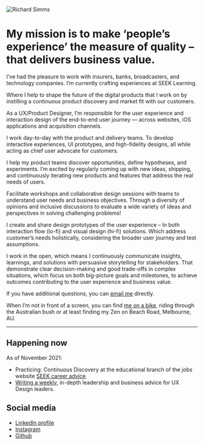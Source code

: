 <Seo
  title="About"
  description="I’m Richard Simms a user experience designer,I increase confidence in assumptions to create better experiences to make amazing digital products."
/>

![Richard Simms](../assets/richard.webp)

# My mission is to make ‘people’s experience’ the measure of quality – that delivers business value.

I’ve had the pleasure to work with insurers, banks, broadcasters, and technology companies. I’m currently crafting experiences at SEEK Learning. 

Where I help to shape the future of the digital products that I work on by instilling a continuous product discovery and market fit with our customers. 

As a UX/Product Designer, I’m responsible for the user experience and interaction design of the end-to-end user journey — across websites, iOS applications and acquisition channels. 

I work day-to-day with the product and delivery teams. To develop interactive experiences, UI prototypes, and high-fidelity designs, all while acting as chief user advocate for customers. 

I help my product teams discover opportunities, define hypotheses, and experiments. I’m excited by regularly coming up with new ideas, shipping, and continuously iterating new products and features that address the real needs of users.

Facilitate workshops and collaborative design sessions with teams to understand user needs and business objectives. Through a diversity of opinions and inclusive discussions to evaluate a wide variety of ideas and perspectives in solving challenging problems!

I create and share design prototypes of the user experience – In both interaction flow (lo-fi) and visual design (hi-fi) solutions. Which address customer’s needs holistically, considering the broader user journey and test assumptions.

I work in the open, which means I continuously communicate insights, learnings, and solutions with persuasive storytelling for stakeholders. That demonstrate clear decision-making and good trade-offs in complex situations, which focus on both big-picture goals and milestones, to achieve outcomes contributing to the user experience and business value.

If you have additional questions, you can <a href="mailto:&#x72;&#x69;&#x63;&#x68;&#x61;&#x72;&#x64;@&#x72;&#x73;&#x69;&#x6d;&#x6d;&#x73;.&#x63;&#x6f;&#x6d;">email me</a> directly.

When I’m not in front of a screen, you can find [me on a bike](https://www.strava.com/athletes/12283677), riding through the Australian bush or at least finding my Zen on Beach Road, Melbourne, AU.

----
## Happening now

As of November 2021:
- Practicing: Continuous Discovery at the educational branch of the jobs website [SEEK career advice](https://www.seek.com.au/career-advice/).
- [Writing a weekly](https://uxmba.substack.com), in-depth leadership and business advice for UX Design leaders. 

## Social media

- [LinkedIn profile](https://www.linkedin.com/in/richardsimms)
- [Instagram](https://www.instagram.com/richardsimms)
- [Github](https://github.com/richardsimms/)